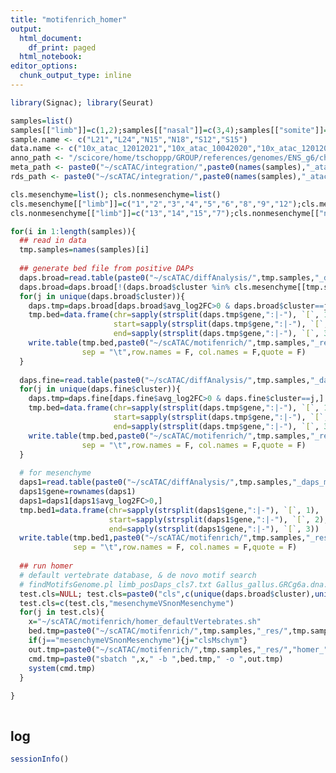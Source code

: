 ```yaml
---
title: "motifenrich_homer"
output: 
  html_document:
    df_print: paged
  html_notebook:
editor_options:
  chunk_output_type: inline
--- 
```

  
```r
library(Signac); library(Seurat)

```

```r
samples=list()
samples[["limb"]]=c(1,2);samples[["nasal"]]=c(3,4);samples[["somite"]]=c(5,6)
sample.name <- c("L21","L24","N15","N18","S12","S15")
data.name <- c("10x_atac_12012021","10x_atac_10042020","10x_atac_12012021","10x_atac_10042020","10x_atac_12012021","10x_atac_12012021")
anno_path <- "/scicore/home/tschoppp/GROUP/references/genomes/ENS_g6/chicken_Gg6_atac_pre/"
meta_path <- paste0("~/scATAC/integration/",paste0(names(samples),"_atac_integrated010721_meta.rds"))
rds_path <- paste0("~/scATAC/integration/",paste0(names(samples),"_atac_integrated010721.rds"))

cls.mesenchyme=list(); cls.nonmesenchyme=list()
cls.mesenchyme[["limb"]]=c("1","2","3","4","5","6","8","9","12");cls.mesenchyme[["nasal"]]=c("2","3","4");cls.mesenchyme[["somite"]]=c("1")
cls.nonmesenchyme[["limb"]]=c("13","14","15","7");cls.nonmesenchyme[["nasal"]]=c("1","5","6","7","8","11","12","13","14","15");cls.nonmesenchyme[["somite"]]=c("2","3","4","5","6","7","8","9","10","11","12","13","14")

```

```r
for(i in 1:length(samples)){
  ## read in data
  tmp.samples=names(samples)[i]
  
  ## generate bed file from positive DAPs
  daps.broad=read.table(paste0("~/scATAC/diffAnalysis/",tmp.samples,"_daps_broad.txt"))
  daps.broad=daps.broad[!(daps.broad$cluster %in% cls.mesenchyme[[tmp.samples]]),]
  for(j in unique(daps.broad$cluster)){
    daps.tmp=daps.broad[daps.broad$avg_log2FC>0 & daps.broad$cluster==j,]
    tmp.bed=data.frame(chr=sapply(strsplit(daps.tmp$gene,":|-"), `[`, 1),
                       start=sapply(strsplit(daps.tmp$gene,":|-"), `[`, 2),
                       end=sapply(strsplit(daps.tmp$gene,":|-"), `[`, 3))
    write.table(tmp.bed,paste0("~/scATAC/motifenrich/",tmp.samples,"_res/",tmp.samples,"_posDaps_cls",j,".txt"),
                sep = "\t",row.names = F, col.names = F,quote = F)
  }
  
  daps.fine=read.table(paste0("~/scATAC/diffAnalysis/",tmp.samples,"_daps_fine.txt"))
  for(j in unique(daps.fine$cluster)){
    daps.tmp=daps.fine[daps.fine$avg_log2FC>0 & daps.fine$cluster==j,]
    tmp.bed=data.frame(chr=sapply(strsplit(daps.tmp$gene,":|-"), `[`, 1),
                       start=sapply(strsplit(daps.tmp$gene,":|-"), `[`, 2),
                       end=sapply(strsplit(daps.tmp$gene,":|-"), `[`, 3))
    write.table(tmp.bed,paste0("~/scATAC/motifenrich/",tmp.samples,"_res/",tmp.samples,"_posDaps_cls",j,".txt"),
                sep = "\t",row.names = F, col.names = F,quote = F)
  }
  
  # for mesenchyme
  daps1=read.table(paste0("~/scATAC/diffAnalysis/",tmp.samples,"_daps_mesenchymeVSnonMesenchyme.txt"))
  daps1$gene=rownames(daps1)
  daps1=daps1[daps1$avg_log2FC>0,]
  tmp.bed1=data.frame(chr=sapply(strsplit(daps1$gene,":|-"), `[`, 1),
                      start=sapply(strsplit(daps1$gene,":|-"), `[`, 2),
                      end=sapply(strsplit(daps1$gene,":|-"), `[`, 3))
  write.table(tmp.bed1,paste0("~/scATAC/motifenrich/",tmp.samples,"_res/",tmp.samples,"_posDaps_mesenchymeVSnonMesenchyme.txt"),
              sep = "\t",row.names = F, col.names = F,quote = F)
  
  ## run homer
  # default vertebrate database, & de novo motif search
  # findMotifsGenome.pl limb_posDaps_cls7.txt Gallus_gallus.GRCg6a.dna.toplevel.fa homer_limb_motifs_cls7 -len 8,9,10,11,12,13,14,15,16,17,18,19,20,21,22  -mset vertebrates -size -250,250 -fdr 5 -p 4 -cache 4000
  test.cls=NULL; test.cls=paste0("cls",c(unique(daps.broad$cluster),unique(daps.fine$cluster)))
  test.cls=c(test.cls,"mesenchymeVSnonMesenchyme")
  for(j in test.cls){
    x="~/scATAC/motifenrich/homer_defaultVertebrates.sh"
    bed.tmp=paste0("~/scATAC/motifenrich/",tmp.samples,"_res/",tmp.samples,"_posDaps_",j,".txt")
    if(j=="mesenchymeVSnonMesenchyme"){j="clsMschym"}
    out.tmp=paste0("~/scATAC/motifenrich/",tmp.samples,"_res/","homer_",tmp.samples,"_motifs_",j)
    cmd.tmp=paste0("sbatch ",x," -b ",bed.tmp," -o ",out.tmp)
    system(cmd.tmp)
  }
  
}

```

```r

```

## log

```r
sessionInfo()
```
